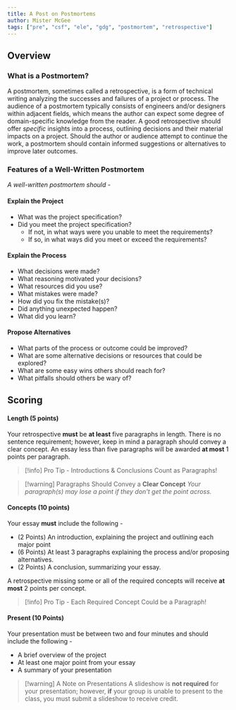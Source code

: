 ```yaml
---
title: A Post on Postmortems
author: Mister McGee
tags: ["pre", "csf", "ele", "gdg", "postmortem", "retrospective"]
---
```


## Overview
### What is a Postmortem?
A postmortem, sometimes called a retrospective, is a form of technical writing analyzing the successes and failures of a project or process. The audience of a postmortem typically consists of engineers and/or designers within adjacent fields, which means the author can expect some degree of domain-specific knowledge from the reader. A good retrospective should offer *specific* insights into a process, outlining decisions and their material impacts on a project. Should the author or audience attempt to continue the work, a postmortem should contain informed suggestions or alternatives to improve later outcomes.

### Features of a Well-Written Postmortem
*A well-written postmortem should -*
#### Explain the Project
- What was the project specification?
- Did you meet the project specification?
	- If not, in what ways were you unable to meet the requirements?
	- If so, in what ways did you meet or exceed the requirements?

#### Explain the Process
- What decisions were made?
- What reasoning motivated your decisions?
- What resources did you use?
- What mistakes were made? 
- How did you fix the mistake(s)? 
- Did anything unexpected happen?
- What did you learn?

#### Propose Alternatives
- What parts of the process or outcome could be improved?
- What are some alternative decisions or resources that could be explored?
- What are some easy wins others should reach for?
- What pitfalls should others be wary of?

## Scoring
#### Length (5 points)

Your retrospective **must** be **at least** five paragraphs in length. There is no sentence requirement; however, keep in mind a paragraph should convey a clear concept. An essay less than five paragraphs will be awarded **at most** 1 points per paragraph.  

> [!info] Pro Tip - Introductions & Conclusions Count as Paragraphs!

> [!warning] Paragraphs Should Convey a **Clear Concept**
> *Your paragraph(s) may lose a point if they don't get the point across.*

#### Concepts (10 points)

Your essay **must** include the following -
- (2 Points) An introduction, explaining the project and outlining each major point
- (6 Points) At least 3 paragraphs explaining the process and/or proposing alternatives.
- (2 Points) A conclusion, summarizing your essay.

A retrospective missing some or all of the required concepts will receive **at most** 2 points per concept.  

> [!info] Pro Tip - Each Required Concept Could be a Paragraph!

#### Present (10 Points) 

Your presentation must be between two and four minutes and should include the following -
- A brief overview of the project
- At least one major point from your essay
- A summary of your presentation

> [!warning] A Note on Presentations
> A slideshow is **not required** for your presentation; however, **if** your group is unable to present to the class, you must submit a slideshow to receive credit.

